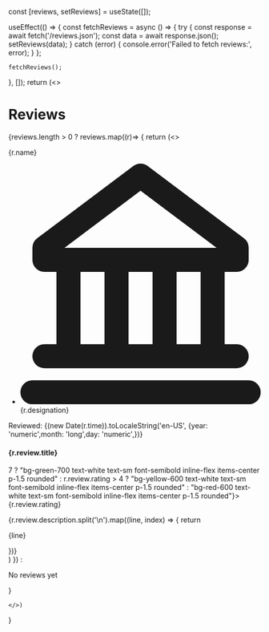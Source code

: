 

const [reviews, setReviews] = useState([]);

  useEffect(() => {
    const fetchReviews = async () => {
      try {
        const response = await fetch('/reviews.json');
        const data = await response.json();
        setReviews(data);
      } catch (error) {
        console.error('Failed to fetch reviews:', error);
      }
    };

    fetchReviews();
  }, []);
    return (<>
    <h1>Reviews</h1>
<article className="md:gap-8 md:grid md:grid-cols-3" style={{}}>
    {reviews.length > 0 ? reviews.map((r)=> {
        return (<>
            <div>
        <div className="flex items-center mb-6">
            <img className="w-10 h-10 rounded-full" src={r.image} alt=""/>
            <div className="ms-4 font-medium dark:text-white">
                <p>{r.name}</p>
                <div className="flex items-center text-sm text-gray-500 dark:text-gray-400">
                    <span className={`fi fi-${r.country}`}></span>
                </div>
            </div>
        </div>
        <ul className="space-y-4 text-sm text-gray-500 dark:text-gray-400">
            <li className="flex items-center"><svg className="w-3 h-3 me-2" aria-hidden="true" xmlns="http://www.w3.org/2000/svg" fill="none" viewBox="0 0 20 20">
    <path stroke="currentColor" stroke-linecap="round" stroke-linejoin="round" stroke-width="2" d="M4 15V9m4 6V9m4 6V9m4 6V9M2 16h16M1 19h18M2 7v1h16V7l-8-6-8 6Z"/></svg>{r.designation}</li>
        </ul>
    </div>
    <div className="col-span-2 mt-6 md:mt-0">
        <div className="flex items-start mb-5">
            <div className="pe-4">
                <footer>
                    <p className="mb-2 text-sm text-gray-500 dark:text-gray-400">Reviewed: <time dateTime={r.time}>{(new Date(r.time)).toLocaleString('en-US', {year: 'numeric',month: 'long',day: 'numeric',})}</time></p>
                </footer>
                <h4 className="text-xl font-bold text-gray-900 dark:text-white">{r.review.title}</h4>
            </div>
        <p className={r.review.rating > 7 ? "bg-green-700 text-white text-sm font-semibold inline-flex items-center p-1.5 rounded" : r.review.rating > 4 ? "bg-yellow-600 text-white text-sm font-semibold inline-flex items-center p-1.5 rounded" : "bg-red-600 text-white text-sm font-semibold inline-flex items-center p-1.5 rounded"}>{r.review.rating}</p>        
        </div>
        {r.review.description.split('\n').map((line, index) => {
            return <p className="mb-2 text-gray-500 dark:text-gray-400">{line}</p>
        })}
    </div></>)
    }) : <p>No reviews yet</p>}
</article>

    </>)
}
